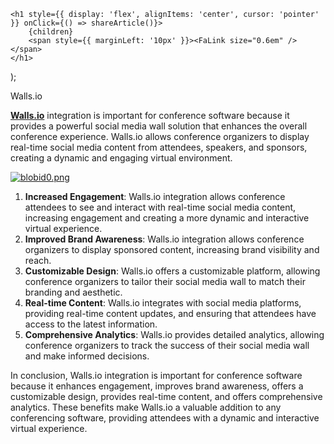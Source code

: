 

    <h1 style={{ display: 'flex', alignItems: 'center', cursor: 'pointer' }} onClick={() => shareArticle()}>
        {children} 
        <span style={{ marginLeft: '10px' }}><FaLink size="0.6em" /></span>
    </h1>
);

<ToastContainer />

<ClickableTitle>Walls.io</ClickableTitle>




**[Walls.io](https://walls.io/?utm_source=slayte&utm_medium=website)** integration is important for conference software because it provides a powerful social media wall solution that enhances the overall conference experience. Walls.io allows conference organizers to display real-time social media content from attendees, speakers, and sponsors, creating a dynamic and engaging virtual environment.


[![blobid0.png](../../../resources/article-images/13510821995283-Walls-io_1.png)](https://walls.io/?utm_source=slayte&utm_medium=website)


1. **Increased Engagement**: Walls.io integration allows conference attendees to see and interact with real-time social media content, increasing engagement and creating a more dynamic and interactive virtual experience.
2. **Improved Brand Awareness**: Walls.io integration allows conference organizers to display sponsored content, increasing brand visibility and reach.
3. **Customizable Design**: Walls.io offers a customizable platform, allowing conference organizers to tailor their social media wall to match their branding and aesthetic.
4. **Real-time Content**: Walls.io integrates with social media platforms, providing real-time content updates, and ensuring that attendees have access to the latest information.
5. **Comprehensive Analytics**: Walls.io provides detailed analytics, allowing conference organizers to track the success of their social media wall and make informed decisions.


In conclusion, Walls.io integration is important for conference software because it enhances engagement, improves brand awareness, offers a customizable design, provides real-time content, and offers comprehensive analytics. These benefits make Walls.io a valuable addition to any conferencing software, providing attendees with a dynamic and interactive virtual experience.



